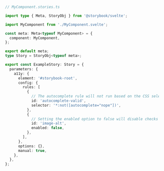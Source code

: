 ```ts
// MyComponent.stories.ts

import type { Meta, StoryObj } from '@storybook/svelte';

import MyComponent from './MyComponent.svelte';

const meta: Meta<typeof MyComponent> = {
  component: MyComponent,
};

export default meta;
type Story = StoryObj<typeof meta>;

export const ExampleStory: Story = {
  parameters: {
    a11y: {
      element: '#storybook-root',
      config: {
        rules: [
          {
            // The autocomplete rule will not run based on the CSS selector provided
            id: 'autocomplete-valid',
            selector: '*:not([autocomplete="nope"])',
          },
          {
            // Setting the enabled option to false will disable checks for this particular rule on all stories.
            id: 'image-alt',
            enabled: false,
          },
        ],
      },
      options: {},
      manual: true,
    },
  },
};
```
